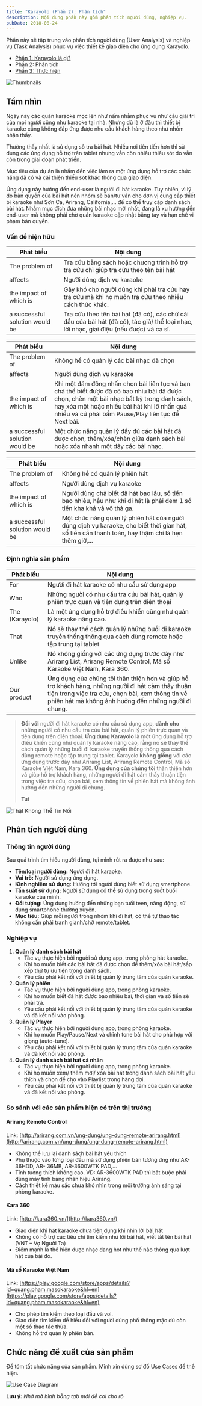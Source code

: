 ```yaml
---
title: "Karayolo (Phần 2): Phân tích"
description: Nội dung phần này gồm phân tích người dùng, nghiệp vụ.
pubDate: 2018-08-24
---
```


Phần này sẽ tập trung vào phân tích người dùng (User Analysis) và nghiệp vụ (Task Analysis) phục vụ việc thiết kế giao diện cho ứng dụng Karayolo.

- [Phần 1: Karayolo là gì?](https://vhnam.github.io/tutorials/karayolo-phan-1/)
- Phần 2: Phân tích
- [Phần 3: Thực hiện](https://vhnam.github.io/tutorials/karayolo-phan-3/)

![Thumbnails](../../assets/tutorials/karayolo-phan-2/thumbnails.jpg)

## Tầm nhìn

Ngày nay các quán karaoke mọc lên như nấm nhằm phục vụ như cầu giải trí của mọi người cũng như karaoke tại nhà. Nhưng dù là ở đâu thì thiết bị karaoke cũng không đáp ứng được nhu cầu khách hàng theo như nhóm nhận thấy.

Thường thấy nhất là sử dụng sổ tra bài hát. Nhiều nơi tiên tiến hơn thì sử dung các ứng dụng hỗ trợ trên tablet nhưng vẫn còn nhiều thiếu sót do vẫn còn trong giai đoạn phát triển.

Mục tiêu của dự án là nhắm đến việc làm ra một ứng dụng hỗ trợ các chức năng đã có và cải thiện thiếu sót khác thông qua giao diện.

Ứng dụng này hướng đến end-user là người đi hát karaoke. Tuy nhiên, vì lý do bản quyền của bài hát nên nhóm sẽ bán/tư vấn cho đơn vị cung cấp thiết bị karaoke như Sơn Ca, Arirang, California,... để có thể truy cập danh sách bài hát. Nhằm mục đích đưa những bài nhạc mới nhất, đang là xu hướng đến end-user mà không phải chờ quán karaoke cập nhật bằng tay và hạn chế vi phạm bản quyền.

### Vấn đề hiện hữu

| Phát biểu                      | Nội dung                                                                                                                                |
| ------------------------------ | --------------------------------------------------------------------------------------------------------------------------------------- |
| The problem of                 | Tra cứu bằng sách hoặc chương trình hỗ trợ tra cứu chỉ giúp tra cứu theo tên bài hát                                                    |
| affects                        | Người dùng dịch vụ karaoke                                                                                                              |
| the impact of which is         | Gây khó cho người dùng khi phải tra cứu hay tra cứu mà khi họ muốn tra cứu theo nhiều cách thức khác.                                   |
| a successful solution would be | Tra cứu theo tên bài hát (đã có), các chữ cái đầu của bài hát (đã có), tác giả/ thể loại nhạc, lời nhạc, giai điệu (nếu được) và ca sĩ. |

| Phát biểu                      | Nội dung                                                                                                                                                                                                                                         |
| ------------------------------ | ------------------------------------------------------------------------------------------------------------------------------------------------------------------------------------------------------------------------------------------------ |
| The problem of                 | Không hề có quản lý các bài nhạc đã chọn                                                                                                                                                                                                         |
| affects                        | Người dùng dịch vụ karaoke                                                                                                                                                                                                                       |
| the impact of which is         | Khi một đám đông nhấn chọn bài liên tục và bạn chả thế biết được đã có bao nhiu bài đã được chọn, chèn một bài nhạc bất kỳ trong danh sách, hay xóa một hoặc nhiều bài hát khi lỡ nhấn quá nhiều và cứ phải bấm Pause/Play liên tục để Next bài. |
| a successful solution would be | Một chức năng quản lý đầy đủ các bài hát đã được chọn, thêm/xóa/chèn giữa danh sách bài hoặc xóa nhanh một dãy các bài nhạc.                                                                                                                     |

| Phát biểu                      | Nội dung                                                                                                                                         |
| ------------------------------ | ------------------------------------------------------------------------------------------------------------------------------------------------ |
| The problem of                 | Không hề có quản lý phiên hát                                                                                                                    |
| affects                        | Người dùng dịch vụ karaoke                                                                                                                       |
| the impact of which is         | Người dùng chả biết đã hát bao lâu, số tiền bao nhiêu, hầu như khi đi hát là phải đem 1 số tiền kha khá và vô thả ga.                            |
| a successful solution would be | Một chức năng quản lý phiên hát của người dùng dịch vụ karaoke, cho biết thời gian hát, số tiền cần thanh toán, hay thậm chí là hẹn thêm giờ,... |

### Định nghĩa sản phẩm

| Phát biểu      | Nội dung                                                                                                                                                                                                      |
| -------------- | ------------------------------------------------------------------------------------------------------------------------------------------------------------------------------------------------------------- |
| For            | Người đi hát karaoke có nhu cầu sử dụng app                                                                                                                                                                   |
| Who            | Những người có nhu cầu tra cứu bài hát, quản lý phiên trực quan và tiện dụng trên điện thoại                                                                                                                  |
| The (Karayolo) | Là một ứng dụng hỗ trợ điều khiển cũng như quản lý karaoke nâng cao.                                                                                                                                          |
| That           | Nó sẽ thay thế cách quản lý những buổi đi karaoke truyền thống thông qua cách dùng remote hoặc tập trung tại tablet                                                                                           |
| Unlike         | Nó không giống với các ứng dụng trước đây như Arirang List, Arirang Remote Control, Mã số Karaoke Việt Nam, Kara 360.                                                                                         |
| Our product    | Ứng dụng của chúng tôi thân thiện hơn và giúp hỗ trợ khách hàng, những người đi hát cảm thấy thuận tiện trong việc tra cứu, chọn bài, xem thông tin về phiên hát mà không ảnh hưởng đến những người đi chung. |

> **Đối với** người đi hát karaoke có nhu cầu sử dụng app, **dành cho** những người có nhu cầu tra cứu bài hát, quản lý phiên trực quan và tiện dụng trên điện thoại. **Ứng dụng Karayolo** là một ứng dụng hỗ trợ điều khiển cũng như quản lý karaoke nâng cao, rằng nó sẽ thay thế cách quản lý những buổi đi karaoke truyền thống thông qua cách dùng remote hoặc tập trung tại tablet. Karayolo **không giống** với các ứng dụng trước đây như Arirang List, Arirang Remote Control, Mã số Karaoke Việt Nam, Kara 360. **Ứng dụng của chúng tôi** thân thiện hơn và giúp hỗ trợ khách hàng, những người đi hát cảm thấy thuận tiện trong việc tra cứu, chọn bài, xem thông tin về phiên hát mà không ảnh hưởng đến những người đi chung.
>
> **Tui**

![Thật Không Thể Tin Nổi](../../assets/tutorials/karayolo-phan-2/bphonequangtgdd.jpg)

## Phân tích người dùng

### Thông tin người dùng

Sau quá trình tìm hiểu người dùng, tụi mình rút ra được như sau:

- **Tên/loại người dùng:** Người đi hát karaoke.
- **Vai trò:** Người sử dụng ứng dụng.
- **Kinh nghiệm sử dụng:** Hướng tới người dùng biết sử dụng smartphone.
- **Tần suất sử dụng:** Người sử dụng có thể sử dụng trong suốt buổi karaoke của mình.
- **Đối tượng:** Ứng dụng hướng đến những bạn tuổi teen, năng động, sử dụng smartphone thường xuyên.
- **Mục tiêu:** Giúp mỗi người trong nhóm khi đi hát, có thể tự thao tác không cần phải tranh giành/chờ remote/tablet.

### Nghiệp vụ

1.  **Quản lý danh sách bài hát**
    - Tác vụ thực hiện bởi người sử dụng app, trong phòng hát karaoke.
    - Khi họ muốn biết các bài hát đã được chọn để thêm/xóa bài hát/sắp xếp thứ tự ưu tiên trong danh sách.
    - Yêu cầu phải kết nối với thiết bị quản lý trung tâm của quán karaoke.
2.  **Quản lý phiên**
    - Tác vụ thực hiện bởi người dùng app, trong phòng karaoke.
    - Khi họ muốn biết đã hát được bao nhiêu bài, thời gian và số tiền sẽ phải trả.
    - Yêu cầu phải kết nối với thiết bị quản lý trung tâm của quán karaoke và đã kết nối vào phòng.
3.  **Quản lý Player**
    - Tác vụ thực hiện bởi người dùng app, trong phòng karaoke.
    - Khi họ muốn Play/Pause/Next và chỉnh tone bài hát cho phù hợp với giọng (auto-tune).
    - Yêu cầu phải kết nối với thiết bị quản lý trung tâm của quán karaoke và đã kết nối vào phòng.
4.  **Quản lý danh sách bài hát cá nhân**
    - Tác vụ thực hiện bởi người dùng app, trong phòng karaoke.
    - Khi họ muốn xem/ thêm mới/ xóa bài hát trong danh sách bài hát yêu thích và chọn để cho vào Playlist trong hàng đợi.
    - Yêu cầu phải kết nối với thiết bị quản lý trung tâm của quán karaoke và đã kết nối vào phòng.

### So sánh với các sản phẩm hiện có trên thị trường

#### Arirang Remote Control

Link: [http://arirang.com.vn/ung-dung/ung-dung-remote-arirang.html](http://arirang.com.vn/ung-dung/ung-dung-remote-arirang.html)

- Không thể lưu lại danh sách bài hát yêu thích
- Phụ thuộc vào từng loại đầu mà sử dụng phiên bản tương ứng như AK-36HDD, AR- 36MB, AR-3600WTK PAD,...
- Tính tương thích không cao. VD: AR-3600WTK PAD thì bắt buộc phải dùng máy tính bảng nhãn hiệu Arirang.
- Cách thiết kế màu sắc chưa khó nhìn trong môi trường ánh sáng tại phòng karaoke.

#### Kara 360

Link: [http://kara360.vn/](http://kara360.vn/)

- Giao diện khi hát karaoke chưa tiện dụng khi nhìn lời bài hát
- Không có hỗ trợ các tiêu chí tìm kiếm như lời bài hát, viết tắt tên bài hát (VNT – Vợ Người Ta)
- Điểm mạnh là thể hiện được nhạc đang hot như thế nào thông qua lượt hát của bài đó.

#### Mã số Karaoke Việt Nam

Link: [https://play.google.com/store/apps/details?id=quang.pham.masokaraoke&hl=en](https://play.google.com/store/apps/details?id=quang.pham.masokaraoke&hl=en)

- Cho phép tìm kiếm theo loại đầu và vol.
- Giao diện tìm kiếm dễ hiểu đối với người dùng phổ thông mặc dù còn một số thao tác thừa.
- Không hỗ trợ quản lý phiên bản.

## Chức năng đề xuất của sản phẩm

Để tóm tất chức năng của sản phẩm. Mình xin dùng sơ đồ Use Cases để thể hiện.

![Use Case Diagram](../../assets/tutorials/karayolo-phan-2/use-cases.jpg)

**Lưu ý:** _Nhớ mở hình bằng tab mới để coi cho rõ_
